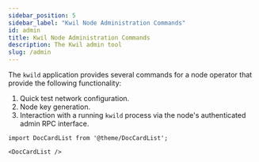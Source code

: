 ```yaml
---
sidebar_position: 5
sidebar_label: "Kwil Node Administration Commands"
id: admin
title: Kwil Node Administration Commands
description: The Kwil admin tool
slug: /admin
---
```


The `kwild` application provides several commands for a node operator that
provide the following functionality:

1. Quick test network configuration.
2. Node key generation.
3. Interaction with a running `kwild` process via the node's authenticated admin RPC interface.

```mdx-code-block
import DocCardList from '@theme/DocCardList';

<DocCardList />
```
